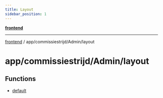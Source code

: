 ```yaml
---
title: Layout
sidebar_position: 1
---
```


[**frontend**](./layout/../../../..)

***

[frontend](./layout/../../../..) / app/commissiestrijd/Admin/layout

# app/commissiestrijd/Admin/layout

## Functions

- [default](./layout/functions/default)
